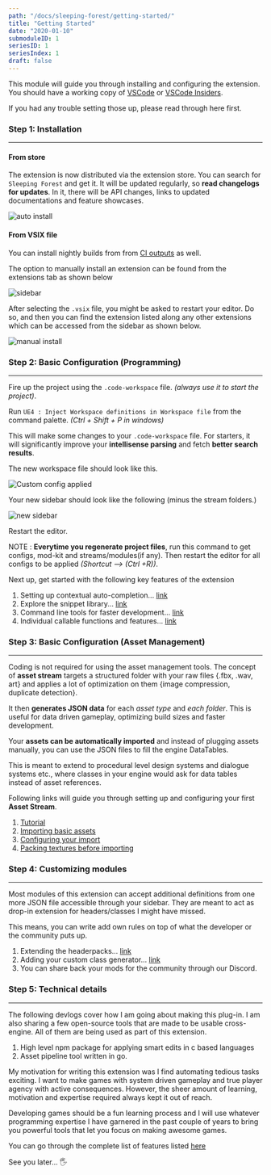 ```yaml
---
path: "/docs/sleeping-forest/getting-started/"
title: "Getting Started"
date: "2020-01-10"
submoduleID: 1
seriesID: 1
seriesIndex: 1
draft: false
---
```


This module will guide you through installing and configuring the extension.
You should have a working copy of [VSCode](https://code.visualstudio.com/download)
or [VSCode Insiders](https://code.visualstudio.com/insiders/).

If you had any trouble setting those up, please read through here first.

### Step 1: Installation

---

#### From store

The extension is now distributed via the extension store. You can search for `Sleeping Forest` and get it.
It will be updated regularly, so **read changelogs for updates**.
In it, there will be API changes, links to updated documentations and feature showcases.

![auto install](../../../images/sleeping-forest-ue4/01/storeinstall.png)

#### From VSIX file

You can install nightly builds from from [CI outputs](https://gitlab.com/suvam0451/sleeping-forest-ue4/pipelines/) as well.

The option to manually install an extension can be found from the extensions tab as shown below

![sidebar](../../../images/sleeping-forest-ue4/01/sidebar.png)

After selecting the `.vsix` file, you might be asked to restart your editor.
Do so, and then you can find the extension listed along any other extensions
which can be accessed from the sidebar as shown below.

![manual install](../../../images/sleeping-forest-ue4/01/manualinstall.png)

### Step 2: Basic Configuration (Programming)

---

Fire up the project using the `.code-workspace` file.
_(always use it to start the project)_.

Run `UE4 : Inject Workspace definitions in Workspace file` from the command palette. _(Ctrl + Shift + P in windows)_

This will make some changes to your `.code-workspace` file.
For starters, it will significantly improve your **intellisense parsing**
and fetch **better search results**.

The new workspace file should look like this.

![Custom config applied](../../../images/sleeping-forest-ue4/01/004.png)

Your new sidebar should look like the following (minus the stream folders.)

![new sidebar](../../../images/sleeping-forest-ue4/01/newsidebar.png)

Restart the editor.

NOTE : **Everytime you regenerate project files**, run this command to get
configs, mod-kit and streams/modules(if any).
Then restart the editor for all configs to be applied _(Shortcut --> (Ctrl +R))_.

Next up, get started with the following key features of the extension

1. Setting up contextual auto-completion... [link](/docs/sleeping-forest/context-keys/)
2. Explore the snippet library... [link](/docs/sleeping-forest/snippets-overview)
3. Command line tools for faster development... [link]()
4. Individual callable functions and features... [link]()

### Step 3: Basic Configuration (Asset Management)

---

Coding is not required for using the asset management tools. The concept of **asset stream** targets
a structured folder with your raw files {.fbx, .wav, art} and applies a lot of optimization on them
{image compression, duplicate detection}.

It then **generates JSON data** for each _asset type_ and _each folder_. This is useful for
data driven gameplay, optimizing build sizes and faster development.

Your **assets can be automatically imported** and instead of plugging assets manually,
you can use the JSON files to fill the engine DataTables.

This is meant to extend to procedural level design systems and dialogue systems etc.,
where classes in your engine would ask for data tables instead of asset references.

Following links will guide you through setting up and configuring your first **Asset Stream**.

1. [Tutorial](/docs/sleeping-forest/hello-asset-streams)
2. [Importing basic assets](/docs/sleeping-forest/importing-asset-streams)
3. [Configuring your import](/docs/sleeping-forest/importing-asset-streams)
4. [Packing textures before importing](/docs/sleeping-forest/asset-stream-texture-sets)

### Step 4: Customizing modules

---

Most modules of this extension can accept additional definitions from one more
JSON file accessible through your sidebar.
They are meant to act as drop-in extension for headers/classes I might have missed.

This means, you can write add own rules on top of what the developer or the community puts up.

1. Extending the headerpacks... [link](/docs/sleeping-forest/extending-header-packs)
2. Adding your custom class generator... [link](/docs/sleeping-forest/extending-the-buildspace)
3. You can share back your mods for the community through our Discord.

### Step 5: Technical details

---

The following devlogs cover how I am going about making this plug-in.
I am also sharing a few open-source tools that are made to be usable cross-engine.
All of them are being used as part of this extension.

1. High level npm package for applying smart edits in c based languages
2. Asset pipeline tool written in go.

My motivation for writing this extension was I find automating tedious tasks exciting.
I want to make games with system driven gameplay and true player agency with active consequences.
However, the sheer amount of learning, motivation and expertise required always kept it out of reach.

Developing games should be a fun learning process and I will use whatever programming expertise
I have garnered in the past couple of years to bring you
powerful tools that let you focus on making awesome games.

You can go through the complete list of features listed [here](/docs/sleeping-forest/features)

See you later... 🖐

